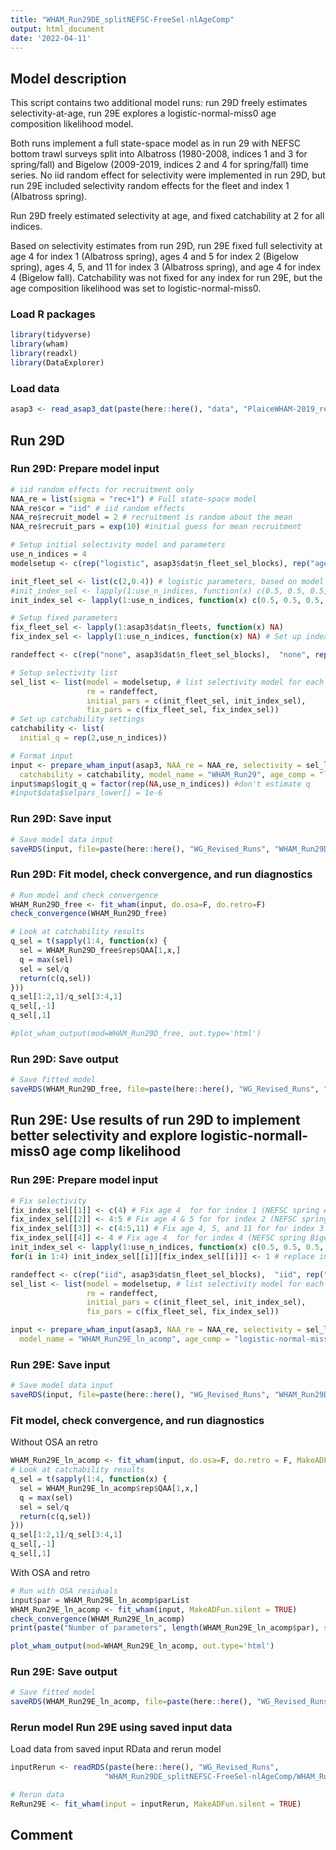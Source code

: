```yaml
---
title: "WHAM_Run29DE_splitNEFSC-FreeSel-nlAgeComp"
output: html_document
date: '2022-04-11'
---
```


## Model description
This script contains two additional model runs: run 29D freely estimates selectivity-at-age, run 29E explores a logistic-normal-miss0 age composition likelihood model. 

Both runs implement a full state-space model as in run 29 with NEFSC bottom trawl surveys split into Albatross (1980-2008, indices 1 and 3 for spring/fall) and Bigelow (2009-2019, indices 2 and 4 for spring/fall) time series. No iid random effect for selectivity were implemented in run 29D, but run 29E included selectivity random effects for the fleet and index 1 (Albatross spring).

Run 29D freely estimated selectivity at age, and fixed catchability at 2 for all indices. 

Based on selectivity estimates from run 29D, run 29E fixed full selectivity at age 4 for index 1 (Albatross spring), ages 4 and 5 for index 2 (Bigelow spring), ages 4, 5, and 11 for index 3 (Albatross spring), and age 4 for index 4 (Bigelow fall). Catchability was not fixed for any index for run 29E, but the age composition likelihood was set to logistic-normal-miss0.


### Load R packages
```r
library(tidyverse)
library(wham)
library(readxl)
library(DataExplorer)
```

### Load data
```r
asap3 <- read_asap3_dat(paste(here::here(), "data", "PlaiceWHAM-2019_revised_NEFSC-LW-WAA_splitNEFSC.DAT", sep="/"))
```

## Run 29D
### Run 29D: Prepare model input
```r
# iid random effects for recruitment only 
NAA_re = list(sigma = "rec+1") # Full state-space model
NAA_re$cor = "iid" # iid random effects
NAA_re$recruit_model = 2 # recruitment is random about the mean
NAA_re$recruit_pars = exp(10) #initial guess for mean recruitment

# Setup initial selectivity model and parameters
use_n_indices = 4
modelsetup <- c(rep("logistic", asap3$dat$n_fleet_sel_blocks), rep("age-specific", use_n_indices))

init_fleet_sel <- list(c(2,0.4)) # logistic parameters, based on model type
#init_index_sel <- lapply(1:use_n_indices, function(x) c(0.5, 0.5, 0.5, 1, 1, 0.5, 0.5, 0.5, 0.5, 0.5, 0.5))
init_index_sel <- lapply(1:use_n_indices, function(x) c(0.5, 0.5, 0.5, 0.5, 0.5, 0.5, 0.5, 0.5, 0.5, 0.5, 0.5))

# Setup fixed parameters
fix_fleet_sel <- lapply(1:asap3$dat$n_fleets, function(x) NA) 
fix_index_sel <- lapply(1:use_n_indices, function(x) NA) # Set up index object

randeffect <- c(rep("none", asap3$dat$n_fleet_sel_blocks),  "none", rep("none", 3)) # Don't include selectivity random effect

# Setup selectivity list
sel_list <- list(model = modelsetup, # list selectivity model for each fleet and index
                 re = randeffect,
                 initial_pars = c(init_fleet_sel, init_index_sel),
                 fix_pars = c(fix_fleet_sel, fix_index_sel))
# Set up catchability settings
catchability <- list(
  initial_q = rep(2,use_n_indices))

# Format input
input <- prepare_wham_input(asap3, NAA_re = NAA_re, selectivity = sel_list, 
  catchability = catchability, model_name = "WHAM_Run29", age_comp = "logistic-normal-miss0")
input$map$logit_q = factor(rep(NA,use_n_indices)) #don't estimate q
#input$data$selpars_lower[] = 1e-6
```

### Run 29D: Save input
```r
# Save model data input
saveRDS(input, file=paste(here::here(), "WG_Revised_Runs", "WHAM_Run29DE_splitNEFSC-FreeSel-nlAgeComp", "WHAM_Run29D.rds", sep="/"))
```

### Run 29D: Fit model, check convergence, and run diagnostics
```r
# Run model and check convergence
WHAM_Run29D_free <- fit_wham(input, do.osa=F, do.retro=F) 
check_convergence(WHAM_Run29D_free)

# Look at catchability results 
q_sel = t(sapply(1:4, function(x) {
  sel = WHAM_Run29D_free$rep$QAA[1,x,]
  q = max(sel)
  sel = sel/q
  return(c(q,sel))
}))
q_sel[1:2,1]/q_sel[3:4,1]
q_sel[,-1]
q_sel[,1]

#plot_wham_output(mod=WHAM_Run29D_free, out.type='html')
```

### Run 29D: Save output
```r
# Save fitted model
saveRDS(WHAM_Run29D_free, file=paste(here::here(), "WG_Revised_Runs", "WHAM_Run29DE_splitNEFSC-FreeSel-nlAgeComp", "WHAM_Run29D_free_model.rds", sep="/"))
```


## Run 29E: Use results of run 29D to implement better selectivity and explore logistic-normall-miss0 age comp likelihood
### Run 29E: Prepare model input
```r
# Fix selectivity
fix_index_sel[[1]] <- c(4) # Fix age 4  for for index 1 (NEFSC spring Albatross)
fix_index_sel[[2]] <- 4:5 # Fix age 4 & 5 for for index 2 (NEFSC spring Bigelow)
fix_index_sel[[3]] <- c(4:5,11) # Fix age 4, 5, and 11 for for index 3 (NEFSC fall Albatross)
fix_index_sel[[4]] <- 4 # Fix age 4  for for index 4 (NEFSC spring Bigelow)
init_index_sel <- lapply(1:use_n_indices, function(x) c(0.5, 0.5, 0.5, 0.5, 0.5, 0.5, 0.5, 0.5, 0.5, 0.5, 0.5))
for(i in 1:4) init_index_sel[[i]][fix_index_sel[[i]]] <- 1 # replace initial values for 1 for the ages where selectivity fixed

randeffect <- c(rep("iid", asap3$dat$n_fleet_sel_blocks),  "iid", rep("none", 3)) # Don't include selectivity random effects except for index 1 (Albatross spring)
sel_list <- list(model = modelsetup, # list selectivity model for each fleet and index, same as Run 29D
                 re = randeffect,
                 initial_pars = c(init_fleet_sel, init_index_sel),
                 fix_pars = c(fix_fleet_sel, fix_index_sel))

input <- prepare_wham_input(asap3, NAA_re = NAA_re, selectivity = sel_list, 
  model_name = "WHAM_Run29E_ln_acomp", age_comp = "logistic-normal-miss0")
```

### Run 29E: Save input
```r
# Save model data input
saveRDS(input, file=paste(here::here(), "WG_Revised_Runs", "WHAM_Run29DE_splitNEFSC-FreeSel-nlAgeComp", "WHAM_Run29E_ln_acomp_input.rds", sep="/"))
```

### Fit model, check convergence, and run diagnostics
Without OSA an retro
```r
WHAM_Run29E_ln_acomp <- fit_wham(input, do.osa=F, do.retro = F, MakeADFun.silent = TRUE) 
# Look at catchability results
q_sel = t(sapply(1:4, function(x) {
  sel = WHAM_Run29E_ln_acomp$rep$QAA[1,x,]
  q = max(sel)
  sel = sel/q
  return(c(q,sel))
}))
q_sel[1:2,1]/q_sel[3:4,1]
q_sel[,-1]
q_sel[,1]

```

With OSA and retro
```r
# Run with OSA residuals
input$par = WHAM_Run29E_ln_acomp$parList
WHAM_Run29E_ln_acomp <- fit_wham(input, MakeADFun.silent = TRUE) 
check_convergence(WHAM_Run29E_ln_acomp)
print(paste("Number of parameters", length(WHAM_Run29E_ln_acomp$par), sep=" "))

plot_wham_output(mod=WHAM_Run29E_ln_acomp, out.type='html')
```

### Run 29E: Save output
```r
# Save fitted model
saveRDS(WHAM_Run29E_ln_acomp, file=paste(here::here(), "WG_Revised_Runs", "WHAM_Run29DE_splitNEFSC-FreeSel-nlAgeComp", "WHAM_Run29E_ln_acomp_model.rds", sep="/"))
```

### Rerun model Run 29E using saved input data
Load data from saved input RData and rerun model
```r
inputRerun <- readRDS(paste(here::here(), "WG_Revised_Runs",
                     "WHAM_Run29DE_splitNEFSC-FreeSel-nlAgeComp/WHAM_Run29E_ln_acomp_input.rds", sep="/"))

# Rerun data
ReRun29E <- fit_wham(input = inputRerun, MakeADFun.silent = TRUE)
```

## Comment


